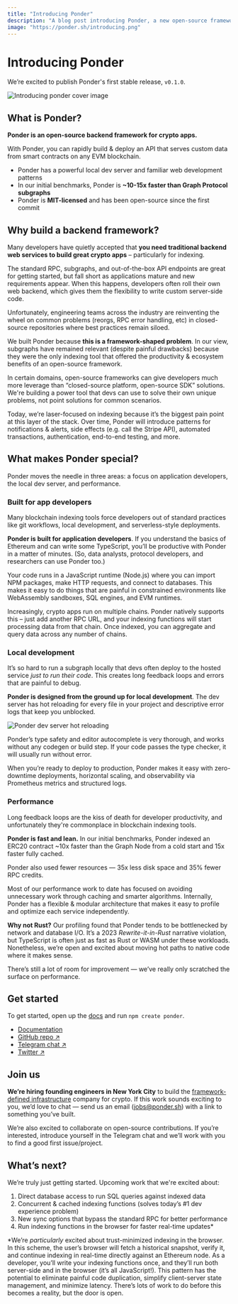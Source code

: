 ```yaml
---
title: "Introducing Ponder"
description: "A blog post introducing Ponder, a new open-source framework for crypto apps."
image: "https://ponder.sh/introducing.png"
---
```



# Introducing Ponder

We’re excited to publish Ponder's first stable release, `v0.1.0`.

![Introducing ponder cover image](/introducing.png)

## What is Ponder?

**Ponder is an open-source backend framework for crypto apps.**

With Ponder, you can rapidly build & deploy an API that serves custom data from smart contracts on any EVM blockchain.

- Ponder has a powerful local dev server and familiar web development patterns
- In our initial benchmarks, Ponder is **~10-15x faster than Graph Protocol subgraphs**
- Ponder is **MIT-licensed** and has been open-source since the first commit

## Why build a backend framework?

Many developers have quietly accepted that **you need traditional backend web services to build great crypto apps** – particularly for indexing.

The standard RPC, subgraphs, and out-of-the-box API endpoints are great for getting started, but fall short as applications mature and new requirements appear. When this happens, developers often roll their own web backend, which gives them the flexibility to write custom server-side code.

Unfortunately, engineering teams across the industry are reinventing the wheel on common problems (reorgs, RPC error handling, etc) in closed-source repositories where best practices remain siloed.

We built Ponder because **this is a framework-shaped problem**. In our view, subgraphs have remained relevant (despite painful drawbacks) because they were the only indexing tool that offered the productivity & ecosystem benefits of an open-source framework.

In certain domains, open-source frameworks can give developers much more leverage than “closed-source platform, open-source SDK” solutions. We're building a power tool that devs can use to solve their own unique problems, not point solutions for common scenarios.

Today, we’re laser-focused on indexing because it’s the biggest pain point at this layer of the stack. Over time, Ponder will introduce patterns for notifications & alerts, side effects (e.g. call the Stripe API), automated transactions, authentication, end-to-end testing, and more.

## What makes Ponder special?

Ponder moves the needle in three areas: a focus on application developers, the local dev server, and performance.

### Built for app developers

Many blockchain indexing tools force developers out of standard practices like git workflows, local development, and serverless-style deployments.

**Ponder is built for application developers**. If you understand the basics of Ethereum and can write some TypeScript, you’ll be productive with Ponder in a matter of minutes. (So, data analysts, protocol developers, and researchers can use Ponder too.)

Your code runs in a JavaScript runtime (Node.js) where you can import NPM packages, make HTTP requests, and connect to databases. This makes it easy to do things that are painful in constrained environments like WebAssembly sandboxes, SQL engines, and EVM runtimes.

Increasingly, crypto apps run on multiple chains. Ponder natively supports this – just add another RPC URL, and your indexing functions will start processing data from that chain. Once indexed, you can aggregate and query data across any number of chains.

### Local development

It’s so hard to run a subgraph locally that devs often deploy to the hosted service _just to run their code_. This creates long feedback loops and errors that are painful to debug.

**Ponder is designed from the ground up for local development**. The dev server has hot reloading for every file in your project and descriptive error logs that keep you unblocked.

<Bleed>![Ponder dev server hot reloading](/hot-reloading.gif)</Bleed>

Ponder’s type safety and editor autocomplete is very thorough, and works without any codegen or build step. If your code passes the type checker, it will usually run without error.

When you’re ready to deploy to production, Ponder makes it easy with zero-downtime deployments, horizontal scaling, and observability via Prometheus metrics and structured logs.

### Performance

Long feedback loops are the kiss of death for developer productivity, and unfortunately they're commonplace in blockchain indexing tools.

**Ponder is fast and lean.** In our initial benchmarks, Ponder indexed an ERC20 contract ~10x faster than the Graph Node from a cold start and 15x faster fully cached.

<Bleed>
  <Benchmarks flat />
</Bleed>

Ponder also used fewer resources — 35x less disk space and 35% fewer RPC credits.

Most of our performance work to date has focused on avoiding unnecessary work through caching and smarter algorithms. Internally, Ponder has a flexible & modular architecture that makes it easy to profile and optimize each service independently.

**Why not Rust?** Our profiling found that Ponder tends to be bottlenecked by network and database I/O. It’s a 2023 _Rewrite-it-in-Rust_ narrative violation, but TypeScript is often just as fast as Rust or WASM under these workloads. Nonetheless, we’re open and excited about moving hot paths to native code where it makes sense.

There’s still a lot of room for improvement — we’ve really only scratched the surface on performance.

## Get started

To get started, open up the [docs](https://ponder.sh) and run `npm create ponder`.

- [Documentation](/docs/getting-started)
- [GitHub repo ↗](https://github.com/ponder-sh/ponder)
- [Telegram chat ↗](https://t.me/ponder_sh)
- [Twitter ↗](https://x.com/ponder_sh)

## Join us

**We’re hiring founding engineers in New York City** to build the [framework-defined infrastructure](https://vercel.com/blog/framework-defined-infrastructure) company for crypto. If this work sounds exciting to you, we’d love to chat — send us an email (jobs@ponder.sh) with a link to something you’ve built.

We’re also excited to collaborate on open-source contributions. If you’re interested, introduce yourself in the Telegram chat and we’ll work with you to find a good first issue/project.

## What’s next?

We’re truly just getting started. Upcoming work that we're excited about:

1. Direct database access to run SQL queries against indexed data
2. Concurrent & cached indexing functions (solves today’s #1 dev experience problem)
3. New sync options that bypass the standard RPC for better performance
4. Run indexing functions in the browser for faster real-time updates\*

\*We’re _particularly_ excited about trust-minimized indexing in the browser. In this scheme, the user’s browser will fetch a historical snapshot, verify it, and continue indexing in real-time directly against an Ethereum node. As a developer, you’ll write your indexing functions once, and they’ll run both server-side and in the browser (it’s all JavaScript!). This pattern has the potential to eliminate painful code duplication, simplify client-server state management, and minimize latency. There’s lots of work to do before this becomes a reality, but the door is open.
